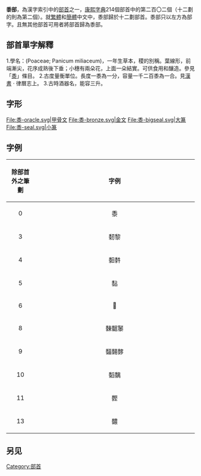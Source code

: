 {{Kangxi Radical Infobox|202|uni=9ECD
|meaning=[[黍|黍]]
|prev=黃
|next=黑
|pny= shǔ
|bopo= ㄕㄨˇ
|wade= shu3
|jyutping= syu2
|yale= syu2
|hi= シュー shū<br>きび kibi
|kanji= 黍 kibi
|hang= 기장 gijang
|hanja= 서 seo
|hanviet= thử
}}

'''黍部'''，為漢字索引中的[[部首|部首]]之一，[[康熙字典|康熙字典]]214個部首中的第二百〇二個（十二劃的則為第二個）。就[[繁體|繁體]]和[[簡體|簡體]]中文中，黍部歸於十二劃部首。黍部只以左方為部字。且無其他部首可用者將部首歸為黍部。

== 部首單字解釋 ==

1.學名：(Poaceae; Panicum miliaceum)，一年生草本，稷的別稱。葉線形，前端漸尖，花序成熟後下垂；小穗有兩朵花，上面一朵結實。可供食用和釀造。參見「[[黍|黍]]」條目。
2.古度量衡單位。長度一黍為一分，容量一千二百黍為一合。見[[漢書|漢書]] · 律曆志上。
3.古時酒器名，能容三升。

== 字形 ==
<gallery>
File:黍-oracle.svg|甲骨文
File:黍-bronze.svg|金文
File:黍-bigseal.svg|大篆
File:黍-seal.svg|小篆
</gallery>

==字例==
{| class="wikitable"
! align="center"width="15%"| 除部首外之筆劃
! align="center"width="85%"| 字例
|----
| 0 || 黍
|----
| 3 || 䵑黎
|----
| 4 || 䵒䵓
|----
| 5 || 黏
|----
| 6 || 𪐀
|----
| 8 || 䵔䵕䵖
|----
| 9 || 䵗䵘䵙
|----
| 10 || 䵚黐
|----
| 11 || 䵛
|----
| 13 || 䵜
|}

==另见==
{{wiktionary|黍}}

{{简体中文部首}}
{{康熙部首}}

[[Category:部首|Category:部首]]
{{lang-stub}}